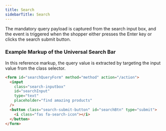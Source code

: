 ```yaml
---
title: Search
sidebarTitle: Search
---
```


The mandatory query payload is captured from the search input box, and the event is triggered when the shopper either presses the Enter key or clicks the search submit button.

### Example Markup of the Universal Search Bar

In this reference markup, the query value is extracted by targeting the input value from the class selector.

```html
<form id="searchQueryForm" method="method" action="/action">
  <input
    class="search-inputbox"
    id="searchInput"
    type="text"
    placeholder="find amazing products"
  />
  <button class="search-submit-button" id="searchBtn" type="submit">
    <i class="fas fa-search-icon"></i>
  </button>
</form>
```
